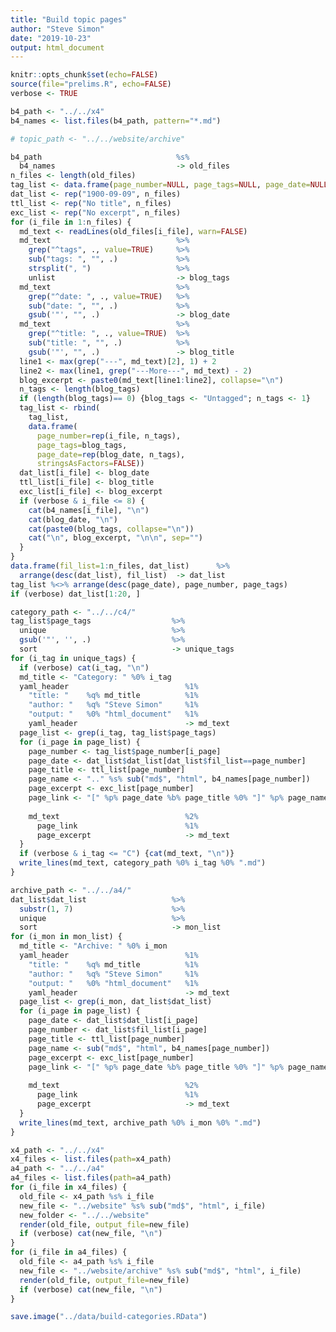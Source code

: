 ```yaml
---
title: "Build topic pages"
author: "Steve Simon"
date: "2019-10-23"
output: html_document
---
```


```r
knitr::opts_chunk$set(echo=FALSE)
source(file="prelims.R", echo=FALSE)
verbose <- TRUE
```


```r
b4_path <- "../../x4"
b4_names <- list.files(b4_path, pattern="*.md")

# topic_path <- "../../website/archive"
```

```r
b4_path                              %s%
  b4_names                           -> old_files
n_files <- length(old_files)
tag_list <- data.frame(page_number=NULL, page_tags=NULL, page_date=NULL)
dat_list <- rep("1900-09-09", n_files)
ttl_list <- rep("No title", n_files)
exc_list <- rep("No excerpt", n_files)
for (i_file in 1:n_files) {
  md_text <- readLines(old_files[i_file], warn=FALSE)
  md_text                            %>% 
    grep("^tags", ., value=TRUE)     %>%
    sub("tags: ", "", .)             %>%
    strsplit(", ")                   %>%
    unlist                           -> blog_tags
  md_text                            %>%
    grep("^date: ", ., value=TRUE)   %>%
    sub("date: ", "", .)             %>%
    gsub('"', "", .)                 -> blog_date
  md_text                            %>%
    grep("^title: ", ., value=TRUE)  %>%
    sub("title: ", "", .)            %>%
    gsub('"', "", .)                 -> blog_title
  line1 <- max(grep("---", md_text)[2], 1) + 2
  line2 <- max(line1, grep("---More---", md_text) - 2)
  blog_excerpt <- paste0(md_text[line1:line2], collapse="\n")
  n_tags <- length(blog_tags)
  if (length(blog_tags)== 0) {blog_tags <- "Untagged"; n_tags <- 1}
  tag_list <- rbind(
    tag_list, 
    data.frame(
      page_number=rep(i_file, n_tags), 
      page_tags=blog_tags, 
      page_date=rep(blog_date, n_tags),
      stringsAsFactors=FALSE))
  dat_list[i_file] <- blog_date
  ttl_list[i_file] <- blog_title
  exc_list[i_file] <- blog_excerpt
  if (verbose & i_file <= 8) {
    cat(b4_names[i_file], "\n")
    cat(blog_date, "\n")
    cat(paste0(blog_tags, collapse="\n"))
    cat("\n", blog_excerpt, "\n\n", sep="")
  }
}
data.frame(fil_list=1:n_files, dat_list)      %>%
  arrange(desc(dat_list), fil_list)  -> dat_list
tag_list %<>% arrange(desc(page_date), page_number, page_tags)
if (verbose) dat_list[1:20, ]
```

```r
category_path <- "../../c4/"
tag_list$page_tags                  %>%
  unique                            %>%
  gsub('"', '', .)                  %>%
  sort                              -> unique_tags
for (i_tag in unique_tags) {
  if (verbose) cat(i_tag, "\n")
  md_title <- "Category: " %0% i_tag
  yaml_header                          %1%
    "title: "    %q% md_title          %1%
    "author: "   %q% "Steve Simon"     %1%
    "output: "   %0% "html_document"   %1%
    yaml_header                        -> md_text
  page_list <- grep(i_tag, tag_list$page_tags)
  for (i_page in page_list) {
    page_number <- tag_list$page_number[i_page]
    page_date <- dat_list$dat_list[dat_list$fil_list==page_number]
    page_title <- ttl_list[page_number]
    page_name <- ".." %s% sub("md$", "html", b4_names[page_number])
    page_excerpt <- exc_list[page_number]
    page_link <- "[" %p% page_date %b% page_title %0% "]" %p% page_name
    
    md_text                            %2%
      page_link                        %1%
      page_excerpt                     -> md_text
  }
  if (verbose & i_tag <= "C") {cat(md_text, "\n")}
  write_lines(md_text, category_path %0% i_tag %0% ".md")    
}
```

```r
archive_path <- "../../a4/"
dat_list$dat_list                   %>%
  substr(1, 7)                      %>%
  unique                            %>%
  sort                              -> mon_list
for (i_mon in mon_list) {
  md_title <- "Archive: " %0% i_mon
  yaml_header                          %1%
    "title: "    %q% md_title          %1%
    "author: "   %q% "Steve Simon"     %1%
    "output: "   %0% "html_document"   %1%
    yaml_header                        -> md_text
  page_list <- grep(i_mon, dat_list$dat_list)
  for (i_page in page_list) {
    page_date <- dat_list$dat_list[i_page]
    page_number <- dat_list$fil_list[i_page]
    page_title <- ttl_list[page_number]
    page_name <- sub("md$", "html", b4_names[page_number])
    page_excerpt <- exc_list[page_number]
    page_link <- "[" %p% page_date %b% page_title %0% "]" %p% page_name
    
    md_text                            %2%
      page_link                        %1%
      page_excerpt                     -> md_text
  }
  write_lines(md_text, archive_path %0% i_mon %0% ".md")    
}
```

```r
x4_path <- "../../x4"
x4_files <- list.files(path=x4_path)
a4_path <- "../../a4"
a4_files <- list.files(path=a4_path)
for (i_file in x4_files) {
  old_file <- x4_path %s% i_file
  new_file <- "../website" %s% sub("md$", "html", i_file)
  new_folder <- "../../website"
  render(old_file, output_file=new_file)
  if (verbose) cat(new_file, "\n")
}
for (i_file in a4_files) {
  old_file <- a4_path %s% i_file
  new_file <- "../website/archive" %s% sub("md$", "html", i_file)
  render(old_file, output_file=new_file)
  if (verbose) cat(new_file, "\n")
}
```


```r
save.image("../data/build-categories.RData")
```